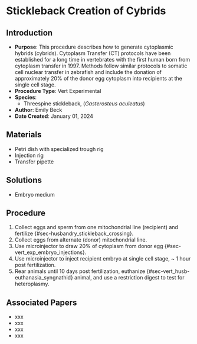 # Stickleback Creation of Cybrids  {#sec-Vert_Exp_stickleback_cybrid}

## Introduction

-   **Purpose**: This procedure describes how to generate cytoplasmic hybrids (cybrids). Cytoplasm Transfer (CT) protocols have been established for a long time in vertebrates with the first human born from cytoplasm transfer in 1997. Methods follow similar protocols to somatic cell nuclear transfer in zebrafish and include the donation of approximately 20% of the donor egg cytoplasm into recipients at the single cell stage.
-   **Procedure Type**: Vert Experimental
-   **Species**:
    -   Threespine stickleback, (*Gasterosteus aculeatus*)
-   **Author**: Emily Beck
-   **Date Created**: January 01, 2024

## Materials

-   Petri dish with specialized trough rig
-   Injection rig
-   Transfer pipette

## Solutions

-   Embryo medium

## Procedure

1.  Collect eggs and sperm from one mitochondrial line (recipient) and fertilize {#sec-husbandry_stickleback_crossing}.
2.  Collect eggs from alternate (donor) mitochondrial line.
3.  Use microinjector to draw 20% of cytoplasm from donor egg {#sec-vert_exp_embryo_injections}.
4.  Use microinjector to inject recipient embryo at single cell stage, \~ 1 hour post fertilization.
5.  Rear animals until 10 days post fertilization, euthanize {#sec-vert_husb-euthanasia_syngnathid} animal, and use a restriction digest to test for heteroplasmy.

## Associated Papers

-   xxx
-   xxx
-   xxx
-   xxx
